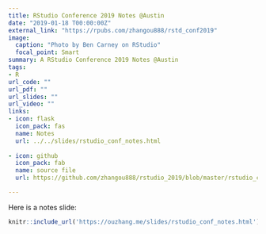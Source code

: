 ```yaml
---
title: RStudio Conference 2019 Notes @Austin
date: "2019-01-18 T00:00:00Z"
external_link: "https://rpubs.com/zhangou888/rstd_conf2019"
image:
  caption: "Photo by Ben Carney on RStudio"
  focal_point: Smart
summary: A RStudio Conference 2019 Notes @Austin 
tags:
- R
url_code: ""
url_pdf: ""
url_slides: ""
url_video: ""
links:
- icon: flask
  icon_pack: fas
  name: Notes
  url: ../../slides/rstudio_conf_notes.html
  
- icon: github
  icon_pack: fab
  name: source file
  url: https://github.com/zhangou888/rstudio_2019/blob/master/rstudio_conf_notes.Rmd

---
```


Here is a notes slide:

```r
knitr::include_url('https://ouzhang.me/slides/rstudio_conf_notes.html')
```
